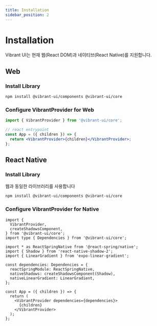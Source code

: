 ```yaml
---
title: Installation
sidebar_position: 2
---
```


# Installation

Vibrant UI는 현재 웹(React DOM)과 네이티브(React Native)를 지원합니다.

## Web

### Install Library

```bash npm2yarn
npm install @vibrant-ui/components @vibrant-ui/core
```

### Configure VibrantProvider for Web

```jsx title="App.tsx"
import { VibrantProvider } from '@vibrant-ui/core';

// react entrypoint
const App = ({ children }) => {
  return <VibrantProvider>{children}</VibrantProvider>;
};
```

## React Native

### Install Library

웹과 동일한 라이브러리를 사용합니다

```bash npm2yarn
npm install @vibrant-ui/components @vibrant-ui/core
```

### Configure VibrantProvider for Native

```tsx title="App.tsx"
import {
  VibrantProvider,
  createShadowsComponent,
} from '@vibrant-ui/core';
import type { Dependencies } from '@vibrant-ui/core';

import * as ReactSpringNative from '@react-spring/native';
import { Shadow } from 'react-native-shadow-2';
import { LinearGradient } from 'expo-linear-gradient';

const dependencies: Dependencies = {
  reactSpringModule: ReactSpringNative,
  nativeShadows: createShadowsComponent(Shadow),
  nativeLinearGradient: LinearGradient,
};

const App = ({ children }) => {
  return (
    <VibrantProvider dependencies={dependencies}>
      {children}
    </VibrantProvider>
  );
};
```
